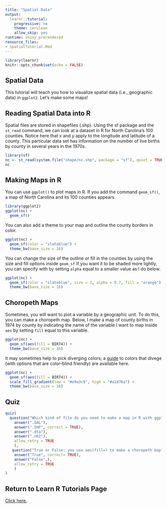 ```yaml
---
title: "Spatial Data"
output:
  learnr::tutorial:
    progressive: no
    theme: cerulean
    allow_skip: yes
runtime: shiny_prerendered
resource_files:
- SpatialTutorial.Rmd
---
```


```r
library(learnr)
knitr::opts_chunk$set(echo = FALSE)
```

## Spatial Data

This tutorial will teach you how to visualize spatial data (i.e., geographic data) in `ggplot2`. Let's make some maps!

## Reading Spatial Data into R

Spatial files are stored in shapefiles (.shp). Using the sf package and the `st_read` command, we can look at a dataset in R for North Carolina's 100 counties. Notice here that x and y apply to the longitude and latitude of a county. This particular data set has information on the number of live births by county in several years in the 1970s.

```r
library(sf)
nc <- st_read(system.file("shape/nc.shp", package = "sf"), quiet = TRUE)
nc
```

## Making Maps in R

You can use `ggplot()` to plot maps in R. If you add the command `geom_sf()`, a map of North Carolina and its 100 counties appears.
```r
library(ggplot2)
ggplot(nc) +
  geom_sf()
```

You can also add a theme to your map and outline the county borders in color.
```r
ggplot(nc) +
  geom_sf(color = "slateblue") +
  theme_bw(base_size = 16)
```

You can change the size of the outline or fill in the counties by using the size and fill options inside `geom_sf` If you want it to be shaded more lightly, you can specify with by setting `alpha` equal to a smaller value as I do below.

```r
ggplot(nc) +
  geom_sf(color = "slateblue", size = 2, alpha = 0.7, fill = "orange") +
  theme_bw(base_size = 16)
```

## Choropeth Maps

Sometimes, you will want to plot a variable by a geographic unit. To do this, you can make a choropeth map. Below, I make a map of county births in 1974 by county by indicating the name of the variable I want to map inside `aes` by setting `fill` equal to this variable.

```r
ggplot(nc) +
  geom_sf(aes(fill = BIR74)) +
  theme_bw(base_size = 16)
```

It may sometimes help to pick diverging colors; a [guide](https://colorbrewer2.org/#type=diverging&scheme=PiYG&n=3) to colors that divege (with options that are color-blind friendly) are available here.

```r
ggplot(nc) +
  geom_sf(aes(fill = BIR74)) +
  scale_fill_gradient(low = "#e9a3c9", high = "#a1d76a") +
  theme_bw(base_size = 16)
```

## Quiz

```r
quiz(
  question("Which kind of file do you need to make a map in R with ggplot?",
    answer(".GAL"),
    answer(".SHP", correct = TRUE),
    answer(".dta"),
    answer(".nb2"),
    allow_retry = TRUE
    ),
   question("True or False: you use aes(fill=) to make a choropeth map?",
    answer("True", correct= TRUE),
    answer("False",),
    allow_retry = TRUE
    )
)
```

## Return to Learn R Tutorials Page

[Click here.](https://duke-learning-r.netlify.app)